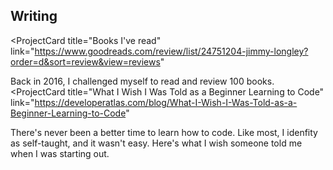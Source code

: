 ## Writing

<ProjectCard
  title="Books I've read"
  link="https://www.goodreads.com/review/list/24751204-jimmy-longley?order=d&sort=review&view=reviews"
>
Back in 2016, I challenged myself to read and review 100 books.
</ProjectCard>
<ProjectCard
  title="What I Wish I Was Told as a Beginner Learning to Code"
  link="https://developeratlas.com/blog/What-I-Wish-I-Was-Told-as-a-Beginner-Learning-to-Code"
>
There's never been a better time to learn how to code. Like most, I idenfity as self-taught, and it wasn't easy. Here's what I wish someone told me when I was starting out.
</ProjectCard>
